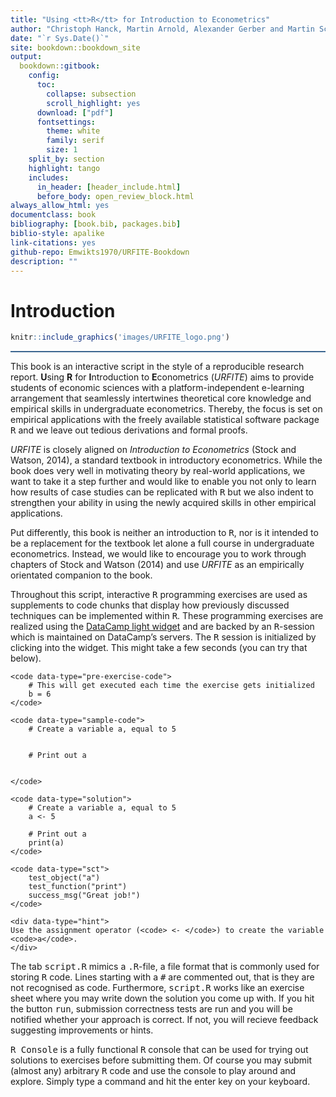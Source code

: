 ```yaml
--- 
title: "Using <tt>R</tt> for Introduction to Econometrics"
author: "Christoph Hanck, Martin Arnold, Alexander Gerber and Martin Schmelzer"
date: "`r Sys.Date()`"
site: bookdown::bookdown_site
output: 
  bookdown::gitbook:
    config:
      toc:
        collapse: subsection
        scroll_highlight: yes
      download: ["pdf"]
      fontsettings:
        theme: white
        family: serif
        size: 1
    split_by: section
    highlight: tango
    includes:
      in_header: [header_include.html]
      before_body: open_review_block.html
always_allow_html: yes
documentclass: book
bibliography: [book.bib, packages.bib]
biblio-style: apalike
link-citations: yes
github-repo: Emwikts1970/URFITE-Bookdown
description: ""
---
```


# Introduction

```r
knitr::include_graphics('images/URFITE_logo.png')
```
<hr style="background-color:#3C6690;height:2px">


This book is an interactive script in the style of a reproducible research report. **U**sing **R** for **I**ntroduction to **E**conometrics (*URFITE*) aims to provide students of economic sciences with a platform-independent e-learning arrangement that seamlessly intertwines theoretical core knowledge and empirical skills in undergraduate econometrics. Thereby, the focus is set on empirical applications with the freely available statistical software package <tt>R</tt> and we leave out tedious derivations and formal proofs. 

*URFITE* is closely aligned on *Introduction to Econometrics* (Stock and Watson, 2014), a standard textbook in introductory econometrics. While the book does very well in motivating theory by real-world applications, we want to take it a step further and would like to enable you not only to learn how results of case studies can be replicated with <tt>R</tt> but we also indent to strengthen your ability in using the newly acquired skills in other empirical applications.

Put differently, this book is neither an introduction to <tt>R</tt>, nor is it intended to be a replacement for the textbook let alone a full course in undergraduate econometrics. Instead, we would like to encourage you to work through chapters of Stock and Watson (2014) and use *URFITE* as an empirically orientated companion to the book.

Throughout this script, interactive <tt>R</tt> programming exercises are used as supplements to code chunks that display how previously discussed techniques can be implemented within <tt>R</tt>. These programming exercises are realized using the [DataCamp light widget](https://github.com/datacamp/datacamp-light) and are backed by an <tt>R</tt>-session which is maintained on DataCamp's servers. The <tt>R</tt> session is initialized by clicking into the widget. This might take a few seconds (you can try that below). 

<!--html_preserve-->

<div data-datacamp-exercise data-lang="r">

	<code data-type="pre-exercise-code">
		# This will get executed each time the exercise gets initialized
		b = 6
	</code>
	
	<code data-type="sample-code">
		# Create a variable a, equal to 5


		# Print out a


	</code>
	
	<code data-type="solution">
		# Create a variable a, equal to 5
		a <- 5

		# Print out a
		print(a)
	</code>
	
	<code data-type="sct">
		test_object("a")
		test_function("print")
		success_msg("Great job!")
	</code>
	
	<div data-type="hint">
	Use the assignment operator (<code> <- </code>) to create the variable <code>a</code>.
	</div>

</div>

<!--/html_preserve-->

The tab <tt>script.R</tt> mimics a <tt>.R</tt>-file, a file format that is commonly used for storing <tt>R</tt> code. Lines starting with a <tt>#</tt> are commented out, that is they are not recognised as code. Furthermore, <tt>script.R</tt> works like an exercise sheet where you may write down the solution you come up with. If you hit the button <tt>run</tt>, submission correctness tests are run and you will be notified whether your approach is correct. If not, you will recieve feedback suggesting improvements or hints.

<tt>R Console</tt> is a fully functional <tt>R</tt> console that can be used for trying out solutions to exercises before submitting them. Of course you may submit (almost any) arbitrary <tt>R</tt> code and use the console to play around and explore. Simply type a command and hit the enter key on your keyboard.



